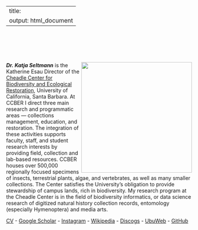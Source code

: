 
---
title:
output: html_document
---

<br />
<br />
<br />
<br />

<img align="right" src="https://seltmann.github.io/begoniasociety/images/research-areas.png" width="300">
***Dr. Katja Seltmann*** is the Katherine Esau Director of the [Cheadle Center for Biodiversity and Ecological Restoration](https://www.ccber.ucsb.edu), University of California, Santa Barbara. At CCBER I direct three main research and programmatic areas — collections management, education, and restoration. The integration of these activities supports faculty, staff, and student research interests by providing field, collection and lab-based resources. CCBER houses over 500,000 regionally focused specimens of insects, terrestrial plants, algae, and vertebrates, as well as many smaller collections. The Center satisfies the University's obligation to provide stewardship of campus lands, rich in biodiversity. My research program at the Cheadle Center is in the field of biodiversity informatics, or data science research of digitized natural history collection records, entomology (especially Hymenoptera) and media arts.

[CV](https://docs.google.com/document/d/1DpYPQqp3g7B-KNrT06vOE2V8MyOQ6djRMs1b8PgWpEY/edit?usp=sharing) - [Google Scholar](https://scholar.google.com/citations?user=gsh_xxoAAAAJ&hl=en) - [Instagram](https://www.instagram.com/irene._.moon/) - [Wikipedia](https://en.wikipedia.org/wiki/Irene_Moon) - [Discogs](https://www.discogs.com/artist/354767-Irene-Moon) - [UbuWeb](http://ubu.com/film/moon.html) - [GitHub](https://github.com/seltmann)



